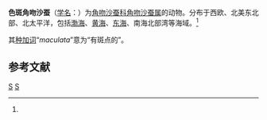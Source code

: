 {{Speciesbox
| taxon = Goniada maculata
| authority = Oersted, 1843<ref name='id10493'>{{cite web| url =http://www.bioinfo.cn/db05/BjdwSpecies.php?action=view&id=10493| title =色斑角吻沙蚕| work =《中国动物物种编目数据库》| publisher =中国科学院微生物研究所| author =中国科学院动物研究所| accessdate =2009-04-16| deadurl =yes| archiveurl =https://web.archive.org/web/20160305074433/http://www.bioinfo.cn/db05/BjdwSpecies.php?action=view&id=10493| archivedate =2016-03-05}}</ref>
}}

'''色斑角吻沙蚕'''（[[学名|学名]]：{{lang|la|''Goniada maculata''}}）为[[角吻沙蚕科|角吻沙蚕科]][[角吻沙蚕属|角吻沙蚕属]]的动物。分布于西欧、北美东北部、北太平洋，包括[[渤海|渤海]]、[[黄海|黄海]]、[[东海|东海]]、南海北部湾等海域。<ref name='id10493'/>

其[[种加词|种加词]]“''maculata''”意为“有斑点的”。

== 参考文献 ==
{{reflist}}

{{Taxonbar|from=Q2355719}}

[[Category:角吻沙蚕属|S]]
[[Category:1843年描述的动物|S]]


{{环节动物小作品}}